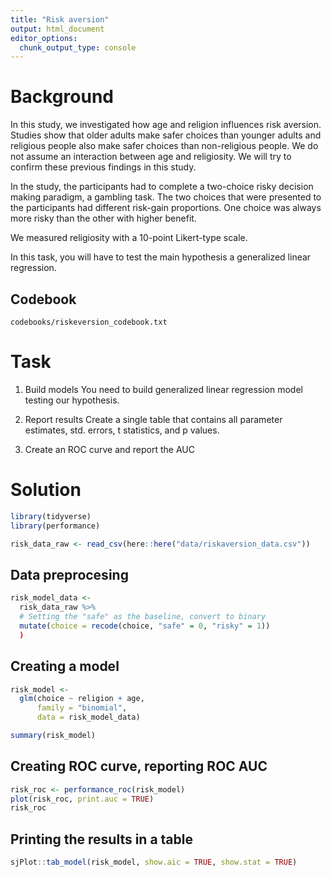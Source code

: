```yaml
---
title: "Risk aversion"
output: html_document
editor_options: 
  chunk_output_type: console
---
```


# Background
In this study, we investigated how age and religion influences risk aversion. Studies show that older adults make safer choices than younger adults and religious people  also make safer choices than non-religious people. We do not assume an interaction between age and religiosity. We will try to confirm these previous findings in this study.

In the study, the participants had to complete a two-choice risky decision making paradigm, a gambling task. The two choices that were presented to the participants had different risk-gain proportions. One choice was always more risky than the other with higher benefit.

We measured religiosity with a 10-point Likert-type scale.

In this task, you will have to test the main hypothesis a generalized linear regression.

## Codebook
`codebooks/riskeversion_codebook.txt`

# Task
1) Build models
You need to build generalized linear regression model testing our hypothesis.

2) Report results
Create a single table that contains all parameter estimates, std. errors, t statistics, and p values.

3) Create an ROC curve and report the AUC

# Solution
```r
library(tidyverse)
library(performance)

risk_data_raw <- read_csv(here::here("data/riskaversion_data.csv"))
```

## Data preprocesing
```r
risk_model_data <- 
  risk_data_raw %>% 
  # Setting the "safe" as the baseline, convert to binary
  mutate(choice = recode(choice, "safe" = 0, "risky" = 1))
  )
```

## Creating a model
```r
risk_model <- 
  glm(choice ~ religion + age, 
      family = "binomial", 
      data = risk_model_data)

summary(risk_model)

```

## Creating ROC curve, reporting ROC AUC
```r
risk_roc <- performance_roc(risk_model) 
plot(risk_roc, print.auc = TRUE)
risk_roc

```

## Printing the results in a table
```r
sjPlot::tab_model(risk_model, show.aic = TRUE, show.stat = TRUE)
```

